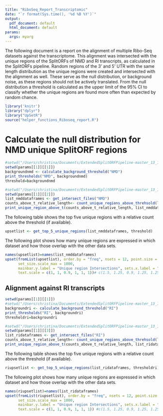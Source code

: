 ```yaml
---
title: "RiboSeq_Report_Transcriptomic"
date: "`r format(Sys.time(), '%d %B %Y')`"
output:
  pdf_document: default
  html_document: default
params:
  args: myarg
---
```

The following document is a report on the alignment of multiple Ribo-Seq datasets against the transcriptome. This alignment was intersected with the unique regions of the SplitORFs of NMD and RI transcripts, as calculated in the SplitORFs pipeline. Random regions of the 3' and 5' UTR with the same length distribution as the unique regions were created and intersected with the alignment as well. These serve as the null distribution, or background noise, as these regions should not be actively translated. From the null distribution a threshold is calculated as the upper limit of the 95% CI to classify whether the unique regions are found more often than expected by random chance.

```r
library('knitr')
library("dplyr")
library("UpSetR")
source("helper_functions_Riboseq_report.R")
```

# Calculate the null distribution for NMD unique SplitORF regions
```r
#setwd("/Users/christina/Documents/ExtendedSplitORFPipeline-master_13_11_23/Output/BOWTIE_transcriptome_all_isoforms")
setwd(params[[1]][[1]])
backgroundnmd <- calculate_background_threshold("NMD")
print_thresholds("NMD", backgroundnmd)
threshold=backgroundnmd
```


```r
#setwd("/Users/christina/Documents/ExtendedSplitORFPipeline-master_13_11_23/Output/BOWTIE_transcriptome_all_isoforms/NMD_transcriptome")
setwd(params[[1]][[2]])
list_nmddataframes <- get_intersect_files("NMD")
counts_above_t_relative_length<- count_unique_regions_above_threhsold(list_nmddataframes, threshold)
print_unique_region_above_t(counts_above_t_relative_length, list_nmddataframes)
```



The following table shows the top five unique regions with a relative count above the threshold (if available).
```r
upsetlist <- get_top_5_unique_regions(list_nmddataframes, threshold)
```

The following plot shows how many unique regions are expressed in which dataset and how those overlap with the other data sets.

```r
names(upsetlist)=names(list_nmddataframes)
upset(fromList(upsetlist), order.by = "freq", nsets = 12, point.size = 2.25, line.size = 1.5, set_size.show = TRUE,
      set_size.scale_max = 1000, 
      mainbar.y.label = "Unique region Intersections", sets.x.label = "Matching unique regions per dataset",
      text.scale = c(1, 1, 0.9, 1, 1, 1))# c(1.5, 1.25, 0.9, 1.25, 1.25, 1.5)

```


## Alignment against RI transcripts
```r
setwd(params[[1]][[1]])
#setwd("/Users/christina/Documents/ExtendedSplitORFPipeline-master_13_11_23/Output/BOWTIE_transcriptome_all_isoforms")
backgroundri <- calculate_background_threshold("RI")
print_thresholds("RI", backgroundri)
thresholdri=backgroundri
```

```r
#setwd("/Users/christina/Documents/ExtendedSplitORFPipeline-master_13_11_23/Output/BOWTIE_transcriptome_all_isoforms/RI_transcriptome")
setwd(params[[1]][[3]])
list_ridataframes <- get_intersect_files("RI")
counts_above_t_relative_length<- count_unique_regions_above_threhsold(list_ridataframes, thresholdri)
print_unique_region_above_t(counts_above_t_relative_length, list_ridataframes)
```


The following table shows the top five unique regions with a relative count above the threshold (if available).
```r
riupsetlist <- get_top_5_unique_regions(list_ridataframes, thresholdri)
```




The following plot shows how many unique regions are expressed in which dataset and how those overlap with the other data sets.

```r
names(riupsetlist)=names(list_ridataframes)
upset(fromList(riupsetlist), order.by = "freq", nsets = 12, point.size = 2.25, line.size = 1.5, set_size.show = TRUE,
      set_size.scale_max = 1000,
      mainbar.y.label = "Unique region Intersections", sets.x.label = "Matching unique regions per dataset",
      text.scale = c(1, 1, 0.9, 1, 1, 1)) #c(1.5, 1.25, 0.9, 1.25, 1.25, 1.5)

```